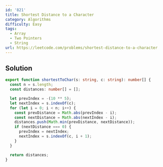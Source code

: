 ```yaml
---
id: '821'
title: Shortest Distance to a Character
category: Algorithms
difficulty: Easy
tags:
  - Array
  - Two Pointers
  - String
url: https://leetcode.com/problems/shortest-distance-to-a-character
---
```


## Solution

```typescript showLineNumbers
export function shortestToChar(s: string, c: string): number[] {
  const n = s.length;
  const distances: number[] = [];

  let prevIndex = -(10 ** 5);
  let nextIndex = s.indexOf(c);
  for (let i = 0; i < n; i++) {
    const prevDistance = Math.abs(prevIndex - i);
    const nextDistance = Math.abs(nextIndex - i);
    distances.push(Math.min(prevDistance, nextDistance));
    if (nextDistance === 0) {
      prevIndex = nextIndex;
      nextIndex = s.indexOf(c, i + 1);
    }
  }

  return distances;
}
```
